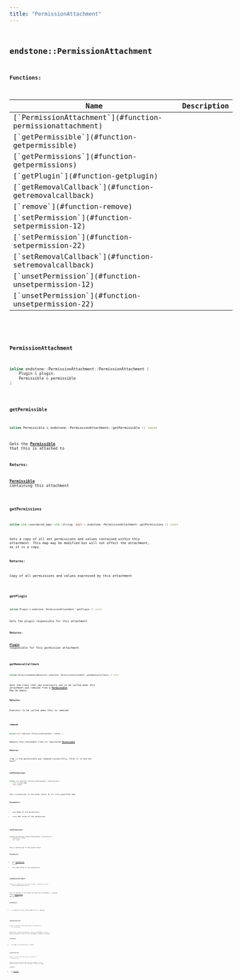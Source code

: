 ```yaml
---
title: "PermissionAttachment"
---
```


## <code className="doc-symbol doc-symbol-class"/> endstone::PermissionAttachment

















**Functions:**

<table>
<thead>
   <tr>
      <th>Name</th>
      <th>Description</th>
   </tr>
</thead>
<tbody>
<tr key="classendstone_1_1_permission_attachment_1ac3efc5d7ea2fdc54f5605f43f0492a86">
    <td>[`PermissionAttachment`](#function-permissionattachment)</td>
    <td></td>
</tr>
<tr key="classendstone_1_1_permission_attachment_1a4406ac5a5c2b406d8422d8b71f07edbe">
    <td>[`getPermissible`](#function-getpermissible)</td>
    <td></td>
</tr>
<tr key="classendstone_1_1_permission_attachment_1ac65fe772f0d74b4c8d86838ceabea3f0">
    <td>[`getPermissions`](#function-getpermissions)</td>
    <td></td>
</tr>
<tr key="classendstone_1_1_permission_attachment_1adafcbe1112bc5a69c30978b16fb06bff">
    <td>[`getPlugin`](#function-getplugin)</td>
    <td></td>
</tr>
<tr key="classendstone_1_1_permission_attachment_1aaa0a0536b3e09e20e52f39c4bd048014">
    <td>[`getRemovalCallback`](#function-getremovalcallback)</td>
    <td></td>
</tr>
<tr key="classendstone_1_1_permission_attachment_1ae05dac79b46d01cbb836267045cac38e">
    <td>[`remove`](#function-remove)</td>
    <td></td>
</tr>
<tr key="classendstone_1_1_permission_attachment_1a6f9165a21202205b209092e59ea059d5">
    <td>[`setPermission`](#function-setpermission-12)</td>
    <td></td>
</tr>
<tr key="classendstone_1_1_permission_attachment_1ab342904042506f6fc662d809987fbeb3">
    <td>[`setPermission`](#function-setpermission-22)</td>
    <td></td>
</tr>
<tr key="classendstone_1_1_permission_attachment_1afdec8bd9ec22c4927bbe3f0942634502">
    <td>[`setRemovalCallback`](#function-setremovalcallback)</td>
    <td></td>
</tr>
<tr key="classendstone_1_1_permission_attachment_1a3a61d225f54d78fcc966d7039ee66e2b">
    <td>[`unsetPermission`](#function-unsetpermission-12)</td>
    <td></td>
</tr>
<tr key="classendstone_1_1_permission_attachment_1a21033433ac446e94631d0025aa621151">
    <td>[`unsetPermission`](#function-unsetpermission-22)</td>
    <td></td>
</tr>
</tbody>
</table>

### <code className="doc-symbol doc-symbol-function"/> PermissionAttachment

```cpp
inline endstone::PermissionAttachment::PermissionAttachment (
    Plugin & plugin,
    Permissible & permissible
) 
```


### <code className="doc-symbol doc-symbol-function"/> getPermissible

```cpp
inline Permissible & endstone::PermissionAttachment::getPermissible () const
```


Gets the [**Permissible**](classendstone_1_1_permissible.md) that this is attached to




**Returns:**

[**Permissible**](classendstone_1_1_permissible.md) containing this attachment 





        
### <code className="doc-symbol doc-symbol-function"/> getPermissions

```cpp
inline std::unordered_map< std::string, bool > endstone::PermissionAttachment::getPermissions () const
```


Gets a copy of all set permissions and values contained within this attachment. This map may be modified but will not affect the attachment, as it is a copy.




**Returns:**

Copy of all permissions and values expressed by this attachment 





        
### <code className="doc-symbol doc-symbol-function"/> getPlugin

```cpp
inline Plugin & endstone::PermissionAttachment::getPlugin () const
```


Gets the plugin responsible for this attachment




**Returns:**

[**Plugin**](classendstone_1_1_plugin.md) responsible for this permission attachment 





        
### <code className="doc-symbol doc-symbol-function"/> getRemovalCallback

```cpp
inline PermissionRemovedExecutor endstone::PermissionAttachment::getRemovalCallback () const
```


Gets the class that was previously set to be called when this attachment was removed from a [**Permissible**](classendstone_1_1_permissible.md). May be empty.




**Returns:**

Executor to be called when this is removed 





        
### <code className="doc-symbol doc-symbol-function"/> remove

```cpp
inline bool endstone::PermissionAttachment::remove () 
```


Removes this attachment from its registered [**Permissible**](classendstone_1_1_permissible.md)




**Returns:**

true if the permissible was removed successfully, false if it did not exist 





        
### <code className="doc-symbol doc-symbol-function"/> setPermission

```cpp
inline void endstone::PermissionAttachment::setPermission (
    std::string name,
    bool value
) 
```


Sets a permission to the given value, by its fully qualified name




**Parameters:**


* `name` Name of the permission 
* `value` New value of the permission 




        
### <code className="doc-symbol doc-symbol-function"/> setPermission

```cpp
inline void endstone::PermissionAttachment::setPermission (
    Permission & perm,
    bool value
) 
```


Sets a permission to the given value




**Parameters:**


* `perm` [**Permission**](classendstone_1_1_permission.md) to set 
* `value` New value of the permission 




        
### <code className="doc-symbol doc-symbol-function"/> setRemovalCallback

```cpp
inline void endstone::PermissionAttachment::setRemovalCallback (
    PermissionRemovedExecutor ex
) 
```


Sets an executor to be called for when this attachment is removed from a [**Permissible**](classendstone_1_1_permissible.md). May be empty.




**Parameters:**


* `ex` Executor to be called when this is removed 




        
### <code className="doc-symbol doc-symbol-function"/> unsetPermission

```cpp
inline void endstone::PermissionAttachment::unsetPermission (
    std::string name
) 
```


Removes the specified permission from this attachment. If the permission does not exist in this attachment, nothing will happen.




**Parameters:**


* `name` Name of the permission to remove 




        
### <code className="doc-symbol doc-symbol-function"/> unsetPermission

```cpp
inline void endstone::PermissionAttachment::unsetPermission (
    Permission & perm
) 
```


Removes the specified permission from this attachment. If the permission does not exist in this attachment, nothing will happen.




**Parameters:**


* `perm` [**Permission**](classendstone_1_1_permission.md) to remove 




        